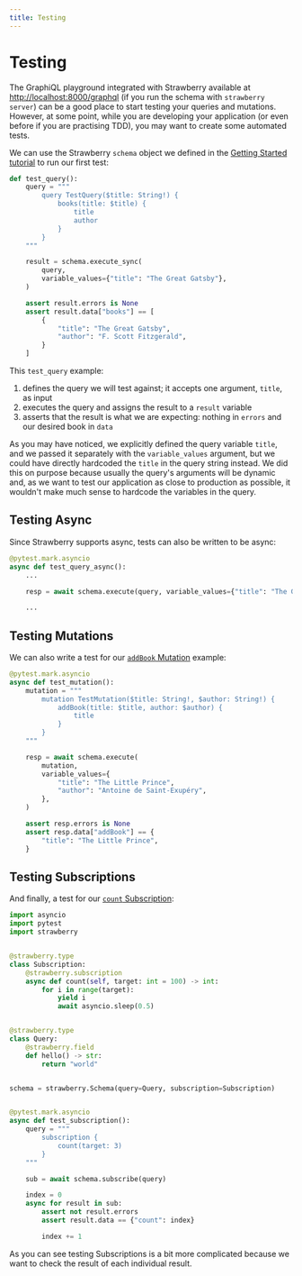 ```yaml
---
title: Testing
---
```


# Testing

The GraphiQL playground integrated with Strawberry available at
[http://localhost:8000/graphql](http://localhost:8000/graphql) (if you run the
schema with `strawberry server`) can be a good place to start testing your
queries and mutations. However, at some point, while you are developing your
application (or even before if you are practising TDD), you may want to create
some automated tests.

We can use the Strawberry `schema` object we defined in the
[Getting Started tutorial](../index.md#step-5-create-our-schema-and-run-it) to
run our first test:

```python
def test_query():
    query = """
        query TestQuery($title: String!) {
            books(title: $title) {
                title
                author
            }
        }
    """

    result = schema.execute_sync(
        query,
        variable_values={"title": "The Great Gatsby"},
    )

    assert result.errors is None
    assert result.data["books"] == [
        {
            "title": "The Great Gatsby",
            "author": "F. Scott Fitzgerald",
        }
    ]
```

This `test_query` example:

1. defines the query we will test against; it accepts one argument, `title`, as
   input
2. executes the query and assigns the result to a `result` variable
3. asserts that the result is what we are expecting: nothing in `errors` and our
   desired book in `data`

As you may have noticed, we explicitly defined the query variable `title`, and
we passed it separately with the `variable_values` argument, but we could have
directly hardcoded the `title` in the query string instead. We did this on
purpose because usually the query's arguments will be dynamic and, as we want to
test our application as close to production as possible, it wouldn't make much
sense to hardcode the variables in the query.

## Testing Async

Since Strawberry supports async, tests can also be written to be async:

```python
@pytest.mark.asyncio
async def test_query_async():
    ...

    resp = await schema.execute(query, variable_values={"title": "The Great Gatsby"})

    ...
```

## Testing Mutations

We can also write a test for our [`addBook` Mutation](/docs/general/mutations)
example:

```python
@pytest.mark.asyncio
async def test_mutation():
    mutation = """
        mutation TestMutation($title: String!, $author: String!) {
            addBook(title: $title, author: $author) {
                title
            }
        }
    """

    resp = await schema.execute(
        mutation,
        variable_values={
            "title": "The Little Prince",
            "author": "Antoine de Saint-Exupéry",
        },
    )

    assert resp.errors is None
    assert resp.data["addBook"] == {
        "title": "The Little Prince",
    }
```

## Testing Subscriptions

And finally, a test for our [`count` Subscription](/docs/general/subscriptions):

```python
import asyncio
import pytest
import strawberry


@strawberry.type
class Subscription:
    @strawberry.subscription
    async def count(self, target: int = 100) -> int:
        for i in range(target):
            yield i
            await asyncio.sleep(0.5)


@strawberry.type
class Query:
    @strawberry.field
    def hello() -> str:
        return "world"


schema = strawberry.Schema(query=Query, subscription=Subscription)


@pytest.mark.asyncio
async def test_subscription():
    query = """
    	subscription {
        	count(target: 3)
    	}
    """

    sub = await schema.subscribe(query)

    index = 0
    async for result in sub:
        assert not result.errors
        assert result.data == {"count": index}

        index += 1
```

As you can see testing Subscriptions is a bit more complicated because we want
to check the result of each individual result.